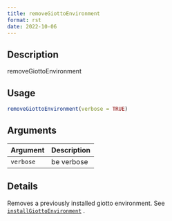 ```yaml
--- 
title: removeGiottoEnvironment 
format: rst 
date: 2022-10-06 
--- 
```


## Description

removeGiottoEnvironment


## Usage

```r
removeGiottoEnvironment(verbose = TRUE)
```


## Arguments

Argument      |Description
------------- |----------------
`verbose`     |     be verbose


## Details

Removes a previously installed giotto environment.
 See [`installGiottoEnvironment`](#installgiottoenvironment) .


